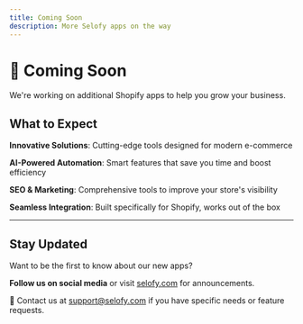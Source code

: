 ```yaml
---
title: Coming Soon
description: More Selofy apps on the way
---
```


# 🚀 Coming Soon

We're working on additional Shopify apps to help you grow your business.

## What to Expect

**Innovative Solutions**: Cutting-edge tools designed for modern e-commerce

**AI-Powered Automation**: Smart features that save you time and boost efficiency

**SEO & Marketing**: Comprehensive tools to improve your store's visibility

**Seamless Integration**: Built specifically for Shopify, works out of the box

---

## Stay Updated

Want to be the first to know about our new apps?

**Follow us on social media** or visit [selofy.com](https://selofy.com) for announcements.

📧 Contact us at [support@selofy.com](mailto:support@selofy.com) if you have specific needs or feature requests.
